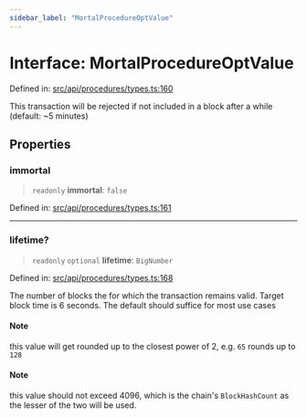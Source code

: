 ```yaml
---
sidebar_label: "MortalProcedureOptValue"
---
```


# Interface: MortalProcedureOptValue

Defined in: [src/api/procedures/types.ts:160](https://github.com/PolymeshAssociation/polymesh-sdk/blob/bee6a2fe7a8ce5db42a6982e793782182cde2153/src/api/procedures/types.ts#L160)

This transaction will be rejected if not included in a block after a while (default: ~5 minutes)

## Properties

### immortal

> `readonly` **immortal**: `false`

Defined in: [src/api/procedures/types.ts:161](https://github.com/PolymeshAssociation/polymesh-sdk/blob/bee6a2fe7a8ce5db42a6982e793782182cde2153/src/api/procedures/types.ts#L161)

***

### lifetime?

> `readonly` `optional` **lifetime**: `BigNumber`

Defined in: [src/api/procedures/types.ts:168](https://github.com/PolymeshAssociation/polymesh-sdk/blob/bee6a2fe7a8ce5db42a6982e793782182cde2153/src/api/procedures/types.ts#L168)

The number of blocks the for which the transaction remains valid. Target block time is 6 seconds. The default should suffice for most use cases

#### Note

this value will get rounded up to the closest power of 2, e.g. `65` rounds up to `128`

#### Note

this value should not exceed 4096, which is the chain's `BlockHashCount` as the lesser of the two will be used.
